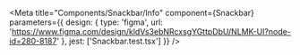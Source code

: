 
<Meta
  title="Components/Snackbar/Info"
  component={Snackbar}
  parameters={{
    design: {
      type: 'figma',
      url: 'https://www.figma.com/design/kldVs3ebNRcxsgYGttpDbU/NLMK-UI?node-id=280-8187'
    },
    jest: ['Snackbar.test.tsx']
  }}
/>

<Story of={DecoratorDefault} />

<Unstyled>
  <Stories />
</Unstyled>
